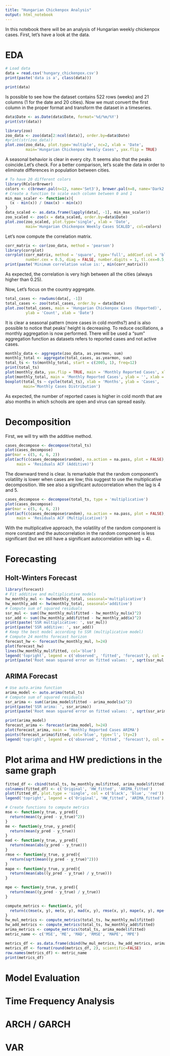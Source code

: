 ```yaml
---
title: "Hungarian Chickenpox Analysis"
output: html_notebook
---
```


In this notebook there will be an analysis of Hungarian weekly chickenpox cases. First, let's have a look at the data.

# EDA

```r
# Load data
data = read.csv('hungary_chickenpox.csv')
print(paste('data is a', class(data)))
```
```r
print(data)
```
Is possible to see how the dataset contains 522 rows (weeks) and 21 columns (1 for the date and 20 cities).
Now we must convert the first column in the proper format and transform the dataset in a timeseries.
```r
data$Date <- as.Date(data$Date, format='%d/%m/%Y')
print(str(data))
```
```r
library(zoo)
zoo_data <- zoo(data[2:ncol(data)], order.by=data$Date)
#print(str(zoo_data))
plot.zoo(zoo_data, plot.type='multiple', nc=2, xlab = 'Date',
         main='Hungarian Chickenpox Weekly Cases', yax.flip = TRUE)
```
A seasonal behavior is clear in every city. It seems also that the peaks coincide.Let's check. For a better comparison, let's scale the data in order to eliminate differences in population between cities.

```r
# To have 20 different colors
library(RColorBrewer)
colors <- c(brewer.pal(n=12, name='Set3'), brewer.pal(n=8, name='Dark2'))
# Create a function to scale each column between 0 and 1
min_max_scaler <- function(x){
  (x - min(x)) / (max(x) - min(x))
}
data_scaled <- as.data.frame(lapply(data[, -1], min_max_scaler))
zoo_scaled <- zoo(x = data_scaled, order.by=data$Date)
plot.zoo(zoo_scaled, plot.type='single', xlab = 'Date',
         main='Hungarian Chickenpox Weekly Cases SCALED', col=colors)
```
Let's now compute the correlation matrix.
```r
corr_matrix <- cor(zoo_data, method = 'pearson')
library(corrplot)
corrplot(corr_matrix, method = 'square', type='full', addCoef.col = 'black',
         number.cex = 0.5, diag = FALSE, number.digits = 1, tl.cex=0.5, tl.col = 'black')
print(paste('Minimum correlation value is:', min(corr_matrix)))
```
As expected, the correlation is very high between all the cities (always higher than 0.25).

Now, Let's focus on the country aggregate.
```r
total_cases <- rowSums(data[, -1])
total_cases <- zoo(total_cases, order.by = data$Date)
plot.zoo(total_cases, main = 'Hungarian Chickenpox Cases (Reported)',
         ylab = 'Count', xlab = 'Date')
```
It is clear a seasonal pattern (more cases in cold months?) and is also possible to notice that peaks' height is decreasing. To reduce oscillations, a monthly aggregation is now performed. There will be used a "sum" aggregation function as datasets refers to reported cases and not active cases.
```r
monthly_data <- aggregate(zoo_data, as.yearmon, sum)
monthly_total <- aggregate(total_cases, as.yearmon, sum)
total_ts <- ts(monthly_total, start = c(2005, 1), freq=12)
print(total_ts)
plot(monthly_data, yax.flip = TRUE, main = 'Monthly Reported Cases', xlab = 'Date')
plot(monthly_total, main = 'Monthly Reported Cases', ylab = '', xlab = 'Date')
boxplot(total_ts ~ cycle(total_ts), xlab = 'Months', ylab = 'Cases',
        main='Monthly Cases Distribution')
```
As expected, the number of reported cases is higher in cold month that are also months in which schools are open and virus can spread easily.

# Decomposition

First, we will try with the additive method.
```r
cases_decompose <- decompose(total_ts)
plot(cases_decompose)
par(mar = c(5, 4, 6, 2))
plot(acf(c(cases_decompose$random), na.action = na.pass, plot = FALSE),
     main = 'Residuals ACF (Additive)')
```
The downward trend is clear. Is remarkable that the random component's volatility is lower when cases are low; this suggest to use the multiplicative decomposition. We see also a significant autocorrelation when the lag is 4 and 5.
```r
cases_decompose <- decompose(total_ts, type = 'multiplicative')
plot(cases_decompose)
par(mar = c(5, 4, 6, 2))
plot(acf(c(cases_decompose$random), na.action = na.pass, plot = FALSE),
     main = 'Residuals ACF (Multiplicative)')
```
With the multiplicative approach, the volatility of the random component is more constant and the autocorrelation in the random component is less significant (but we still have a significant autocorrelation with lag = 4).

# Forecasting
## Holt-Winters Forecast
```r
library(forecast)
# Fit additive and multiplicative models
hw_monthly_mul <- hw(monthly_total, seasonal='multiplicative')
hw_monthly_add <- hw(monthly_total, seasonal='additive')
# Compute sum of squared residuals
ssr_mul <- sum((hw_monthly_mul$fitted - hw_monthly_mul$x)^2)
ssr_add <- sum((hw_monthly_add$fitted - hw_monthly_add$x)^2)
print(paste('SSR multiplicative: ', ssr_mul))
print(paste('SSR additive: ', ssr_add))
# Keep the best model according to SSR (multiplicative model)
# Compute 24 months forecast horizon
forecast_hw <- forecast(hw_monthly_mul, h=24)
plot(forecast_hw)
lines(hw_monthly_mul$fitted, col='blue')
legend('topright', legend = c('observed', 'fitted', 'forecast'), col = c('black', 'blue', 'cyan'), lwd = 2, cex = 0.7)
print(paste('Root mean squared error on fitted values: ', sqrt(ssr_mul / length(hw_monthly_mul$residuals))))
```
## ARIMA Forecast
```r
# Use auto.arima function
arima_model <- auto.arima(total_ts)
# Compute sum of squared residuals
ssr_arima <- sum((arima_model$fitted - arima_model$x)^2)
print(paste('SSR arima: ', ssr_arima))
print(paste('Root mean squared error on fitted values: ', sqrt(ssr_arima / length(arima_model$residuals))))

print(arima_model)
forecast_arima <- forecast(arima_model, h=24)
plot(forecast_arima, main = 'Monthly Reported Cases ARIMA')
points(forecast_arima$fitted, col='blue', type='l', lty=2)
legend('topright', legend = c('observed', 'fitted', 'forecast'), col = c('black', 'blue', 'cyan'), lwd = 2, cex = 0.7)
```
# Plot arima and HW predictions in the same graph
```r
fitted_df <- cbind(total_ts, hw_monthly_mul$fitted, arima_model$fitted)
colnames(fitted_df) <- c('Original', 'HW_fitted', 'ARIMA_fitted')
plot(fitted_df, plot.type = 'single', col = c('black', 'blue', 'red'))
legend('topright', legend = c('Original', 'HW_fitted', 'ARIMA_fitted'), col = c('black', 'blue', 'red'), lwd = 2, cex = 0.7)
```
```r
# Create functions to compute metrics
mse <- function(y_true, y_pred){
  return(mean((y_pred - y_true)^2))
}
me <- function(y_true, y_pred){
  return(mean(y_pred - y_true))
}
mad <- function(y_true, y_pred){
  return(mean(abs(y_pred - y_true)))
}
rmse <- function(y_true, y_pred){
  return(sqrt(mean((y_pred - y_true)^2)))
}
mape <- function(y_true, y_pred){
  return(mean(abs((y_pred - y_true) / y_true)))
}

mpe <- function(y_true, y_pred){
  return(mean((y_pred - y_true) / y_true))
}

compute_metrics <- function(x, y){
  return(c(mse(x, y), me(x, y), mad(x, y), rmse(x, y), mape(x, y), mpe(x, y)))
}
hw_mul_metrics <- compute_metrics(total_ts, hw_monthly_mul$fitted)
hw_add_metrics <- compute_metrics(total_ts, hw_monthly_add$fitted)
arima_metrics <- compute_metrics(total_ts, arima_model$fitted)
metric_name <- c('MSE', 'ME', 'MAD', 'RMSE', 'MAPE', 'MPE')

metrics_df <- as.data.frame(cbind(hw_mul_metrics, hw_add_metrics, arima_metrics))
metrics_df <- format(round(metrics_df, 2), scientific=FALSE)
row.names(metrics_df) <- metric_name
print(metrics_df)
```



# Model Evaluation

# Time Frequency Analysis

# ARCH / GARCH

# VAR




























